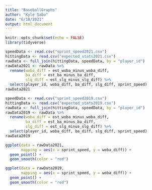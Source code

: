 ```yaml
---
title: "BaseballGraphs"
author: "Kyle Sabo"
date: "6/18/2021"
output: html_document
---
```


```r
knitr::opts_chunk$set(echo = FALSE)
library(tidyverse)
```

```r
speedData <- read.csv("sprint_speed2021.csv")
hittingData <- read.csv("expected_stats2021.csv")
rawData <- full_join(hittingData, speedData, by = "player_id")
rawData2021 <- rawData %>%
  rename(woba_diff = est_woba_minus_woba_diff, 
         ba_diff = est_ba_minus_ba_diff, 
         slg_diff = est_slg_minus_slg_diff) %>%
  select(player_id, woba_diff, ba_diff, slg_diff, sprint_speed)
rawData2021

speedData <- read.csv("sprint_speed2019.csv")
hittingData <- read.csv("expected_stats2019.csv")
rawData <- full_join(hittingData, speedData, by = "player_id")
rawData2019 <- rawData %>%
  rename(woba_diff = est_woba_minus_woba_diff, 
         ba_diff = est_ba_minus_ba_diff, 
         slg_diff = est_slg_minus_slg_diff) %>%
  select(player_id, woba_diff, ba_diff, slg_diff, sprint_speed)
rawData2019
```
```r
ggplot(data = rawData2021, 
       mapping = aes(x = sprint_speed, y = woba_diff)) +
  geom_point() +
  geom_smooth(color = "red")
```
```r
ggplot(data = rawData2019, 
       mapping = aes(x = sprint_speed, y = woba_diff)) +
  geom_point() +
  geom_smooth(color = "red")
```

